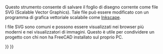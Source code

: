 <languages/>
{{docnav/it
|[[Drawing_SpreadsheetView/it|Vista foglio di calcolo]]
|
|[[Drawing_Workbench/it|Drawing]]
|IconL=Drawing_SpreadsheetView.png
|IconC=Workbench_Drawing.svg}}

{{GuiCommand/it
|Name=Drawing Save
|Name/it=Esporta il disegno
|Workbenches=[[Drawing Workbench/it|Disegno]], Completo
|MenuLocation=Disegno → Esporta pagina...
|Shortcut=Nessuno
|SeeAlso=[[Drawing Open SVG/it|Apri SVG]]
}}

Questo strumento consente di salvare il foglio di disegno corrente come file SVG (Scalable Vector Graphics). Tale file può essere modificato con un programma di grafica vettoriale scalabile come [http://www.inkscape.org Inkscape].

I file SVG sono comuni e possono essere visualizzati nei browser più moderni e nei visualizzatori di immagini. Questo è utile per condividere un progetto con chi non ha FreeCAD installato sul proprio PC.
{{clear}}


{{docnav/it
|[[Drawing_SpreadsheetView/it|Vista foglio di calcolo]]
|
|[[Drawing_Workbench/it|Drawing]]
|IconL=Drawing_SpreadsheetView.png
|IconC=Workbench_Drawing.svg}}

{{Drawing Tools navi{{#translation:}}}}
{{Userdocnavi{{#translation:}}}}